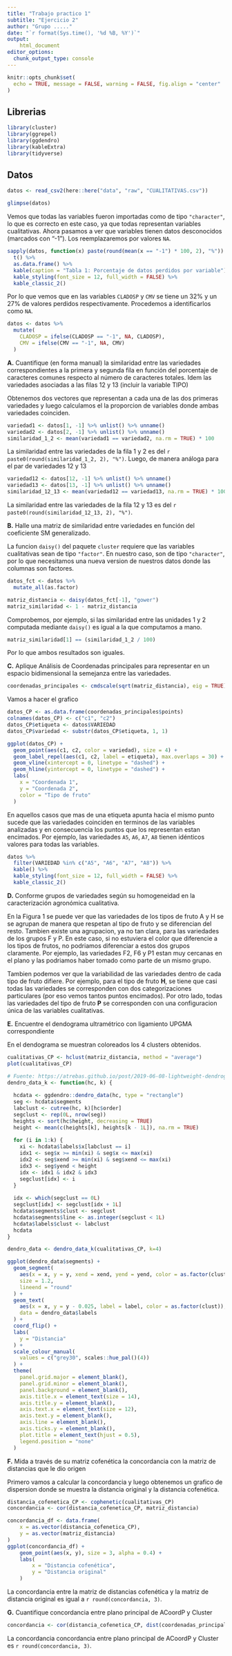 ```yaml
---
title: "Trabajo practico 1"
subtitle: "Ejercicio 2"
author: "Grupo ....."
date: "`r format(Sys.time(), '%d %B, %Y')`"
output: 
    html_document
editor_options: 
  chunk_output_type: console
---
```


```r
knitr::opts_chunk$set(
  echo = TRUE, message = FALSE, warning = FALSE, fig.align = "center"
)
```

## Librerias

```r
library(cluster)
library(ggrepel)
library(ggdendro)
library(kableExtra)
library(tidyverse)
```

## Datos

```r
datos <- read_csv2(here::here("data", "raw", "CUALITATIVAS.csv"))
```

```r
glimpse(datos)
```

Vemos que todas las variables fueron importadas como de tipo `"character"`, lo
que es correcto en este caso, ya que todas representan variables cualitativas. 
Ahora pasamos a ver que variables tienen datos desconocidos (marcados con "-1").
Los reemplazaremos por valores `NA`.

```r
sapply(datos, function(x) paste(round(mean(x == "-1") * 100, 2), "%")) %>%
  t() %>%
  as.data.frame() %>%
  kable(caption = "Tabla 1: Porcentaje de datos perdidos por variable") %>%
  kable_styling(font_size = 12, full_width = FALSE) %>% 
  kable_classic_2() 
```

Por lo que vemos que en las variables `CLADOSP` y `CMV` se tiene un 32% y un 27%
de valores perdidos respectivamente. Procedemos a identificarlos como `NA`.

```r
datos <- datos %>%
  mutate(
    CLADOSP = ifelse(CLADOSP == "-1", NA, CLADOSP),
    CMV = ifelse(CMV == "-1", NA, CMV)
  )
```

**A.** Cuantifique (en forma manual) la similaridad entre las variedades 
correspondientes a la primera y segunda fila en función del porcentaje de 
caracteres comunes respecto al número de caracteres totales. Idem las variedades
asociadas a las filas 12 y 13 (incluir la variable TIPO)

Obtenemos dos vectores que representan a cada una de las dos primeras variedades
y luego calculamos el la proporcion de variables donde ambas variedades 
coinciden. 

```r
variedad1 <- datos[1, -1] %>% unlist() %>% unname()
variedad2 <- datos[2, -1] %>% unlist() %>% unname()
similaridad_1_2 <- mean(variedad1 == variedad2, na.rm = TRUE) * 100
```

La similaridad entre las variedades de la fila 1 y 2 es del
`r paste0(round(similaridad_1_2, 2), "%")`. Luego, de manera análoga para el 
par de variedades 12 y 13

```r
variedad12 <- datos[12, -1] %>% unlist() %>% unname()
variedad13 <- datos[13, -1] %>% unlist() %>% unname()
similaridad_12_13 <- mean(variedad12 == variedad13, na.rm = TRUE) * 100
```

La similaridad entre las variedades de la fila 12 y 13 es del
`r paste0(round(similaridad_12_13, 2), "%")`.

**B.** Halle una matriz de similaridad entre variedades en función del 
coeficiente SM generalizado.

La funcion `daisy()` del paquete `cluster` requiere que las variables 
cualitativas sean de tipo `"factor"`. En nuestro caso, son de tipo 
`"character"`, por lo que necesitamos una nueva version de nuestros datos
donde las columnas son factores. 

```r
datos_fct <- datos %>%
  mutate_all(as.factor)
```

```r
matriz_distancia <- daisy(datos_fct[-1], "gower")
matriz_similaridad <- 1 - matriz_distancia
```

Comprobemos, por ejemplo, si las similaridad entre las unidades 1 y 2 computada
mediante `daisy()` es igual a la que computamos a mano.

```r
matriz_similaridad[1] == (similaridad_1_2 / 100)
```

Por lo que ambos resultados son iguales.

**C.** Aplique Análisis de Coordenadas principales para representar en un 
espacio bidimensional la semejanza entre las variedades.

```r
coordenadas_principales <- cmdscale(sqrt(matriz_distancia), eig = TRUE)
```

Vamos a hacer el grafico

```r
datos_CP <- as.data.frame(coordenadas_principales$points)
colnames(datos_CP) <- c("c1", "c2")
datos_CP$etiqueta <- datos$VARIEDAD
datos_CP$variedad <- substr(datos_CP$etiqueta, 1, 1)
```


```r
ggplot(datos_CP) + 
  geom_point(aes(c1, c2, color = variedad), size = 4) + 
  geom_label_repel(aes(c1, c2, label = etiqueta), max.overlaps = 30) + 
  geom_vline(xintercept = 0, linetype = "dashed") + 
  geom_hline(yintercept = 0, linetype = "dashed") + 
  labs(
    x = "Coordenada 1",
    y = "Coordenada 2",
    color = "Tipo de fruto"
  )
```

En aquellos casos que mas de una etiqueta apunta hacia el mismo punto sucede que 
las variedades coinciden en terminos de las variables analizadas y en 
consecuencia los puntos que los representan estan encimados. Por ejemplo,
las variedades `A5`, `A6`, `A7`, `A8` tienen idénticos valores para todas las 
variables.

```r
datos %>%
  filter(VARIEDAD %in% c("A5", "A6", "A7", "A8")) %>%
  kable() %>% 
  kable_styling(font_size = 12, full_width = FALSE) %>% 
  kable_classic_2() 
```

**D.** Conforme grupos de variedades según su homogeneidad en la caracterización
agronómica cualitativa.

En la Figura 1 se puede ver que las variedades de los tipos de fruto A y H se 
se agrupan de manera que respetan al tipo de fruto y se diferencian del resto. 
Tambien existe una agrupacion, ya no tan clara, para las variedades de los 
grupos F y P. En este caso, si no estuviera el color que diferencie a los tipos
de frutos, no podriamos diferenciar a estos dos grupos claramente. 
Por ejemplo, las variedades F2, F6 y P1 estan muy cercanas en el plano y las
podriamos haber tomado como parte de un mismo grupo.

Tambien podemos ver que la variabilidad de las variedades dentro de cada tipo de 
fruto difiere. Por ejemplo, para el tipo de fruto **H**, se tiene que casi todas
las variedades se corresponden con dos categorizaciones particulares (por eso 
vemos tantos puntos encimados). Por otro lado, todas las variedades del tipo de 
fruto **P** se corresponden con una configuracion única de las variables 
cualitativas.

**E.** Encuentre el dendograma ultramétrico con ligamiento UPGMA correspondiente

En el dendograma se muestran coloreados los 4 clusters obtenidos.

```r
cualitativas_CP <- hclust(matriz_distancia, method = "average")
plot(cualitativas_CP)
```

```r
# Fuente: https://atrebas.github.io/post/2019-06-08-lightweight-dendrograms/
dendro_data_k <- function(hc, k) {
    
  hcdata <- ggdendro::dendro_data(hc, type = "rectangle")
  seg <- hcdata$segments
  labclust <- cutree(hc, k)[hc$order]
  segclust <- rep(0L, nrow(seg))
  heights <- sort(hc$height, decreasing = TRUE)
  height <- mean(c(heights[k], heights[k - 1L]), na.rm = TRUE)
  
  for (i in 1:k) {
    xi <- hcdata$labels$x[labclust == i]
    idx1 <- seg$x >= min(xi) & seg$x <= max(xi)
    idx2 <- seg$xend >= min(xi) & seg$xend <= max(xi)
    idx3 <- seg$yend < height
    idx <- idx1 & idx2 & idx3
    segclust[idx] <- i
  }
  
  idx <- which(segclust == 0L)
  segclust[idx] <- segclust[idx + 1L]
  hcdata$segments$clust <- segclust
  hcdata$segments$line <- as.integer(segclust < 1L)
  hcdata$labels$clust <- labclust
  hcdata
}

dendro_data <- dendro_data_k(cualitativas_CP, k=4)
```

```r
ggplot(dendro_data$segments) + 
  geom_segment(
    aes(x = x, y = y, xend = xend, yend = yend, color = as.factor(clust)),
    size = 1.2,
    lineend = "round"
  ) + 
  geom_text(
    aes(x = x, y = y - 0.025, label = label, color = as.factor(clust)), 
    data = dendro_data$labels
  ) + 
  coord_flip() + 
  labs(
    y = "Distancia"
  ) + 
  scale_colour_manual(
    values = c("grey30", scales::hue_pal()(4))
  ) + 
  theme(
    panel.grid.major = element_blank(), 
    panel.grid.minor = element_blank(), 
    panel.background = element_blank(),
    axis.title.x = element_text(size = 14), 
    axis.title.y = element_blank(), 
    axis.text.x = element_text(size = 12),
    axis.text.y = element_blank(), 
    axis.line = element_blank(), 
    axis.ticks.y = element_blank(),
    plot.title = element_text(hjust = 0.5),
    legend.position = "none"
  )
```


**F.** Mida a través de su matriz cofenética la concordancia con la matriz de 
distancias que le dio origen

Primero vamos a calcular la concordancia y luego obtenemos un grafico de
dispersion donde se muestra la distancia original y la distancia cofenética.

```r
distancia_cofenetica_CP <- cophenetic(cualitativas_CP)
concordancia <- cor(distancia_cofenetica_CP, matriz_distancia)
```

```r
concordancia_df <- data.frame(
    x = as.vector(distancia_cofenetica_CP),
    y = as.vector(matriz_distancia)
)
ggplot(concordancia_df) + 
    geom_point(aes(x, y), size = 3, alpha = 0.4) + 
    labs(
        x = "Distancia cofenética",
        y = "Distancia original"
    )
```

La concordancia entre la matriz de distancias cofenética y la matriz de 
distancia original es igual  a `r round(concordancia, 3)`.

**G.** Cuantifique concordancia entre plano principal de ACoordP y Cluster

```r
concordancia <- cor(distancia_cofenetica_CP, dist(coordenadas_principales$points))
```

La concordancia concordancia entre plano principal de ACoordP y Cluster es 
`r round(concordancia, 3)`.